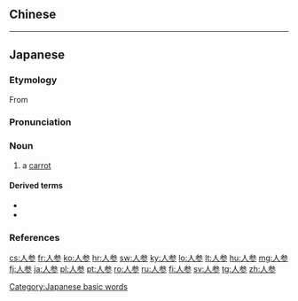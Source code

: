 ==Chinese==
{{zh-see|人參}}

----

==Japanese==
{{DEFAULTSORT:にんじん|ニンジン}}
{{wikipedia|lang=ja}}
{{ja-kanjitab|にん|しん|k2=じん|yomi=o}}

===Etymology===
From {{der|ja|zh|人參||[[ginseng]]}}

===Pronunciation===
{{ja-pron|にんじん|y=go|acc=0|acc_ref=NHK,DJR,SMK5}}

===Noun===
{{ja-noun|にんじん|ニンジン|count=本}}

# a [[carrot]] {{gloss|Daucus carota ssp. sativus}}

====Derived terms====
* {{ja-r|栃%葉%人%参|トチ%バ% ニン%ジン}}
* {{ja-r|御%種%人%参|オ%タネ% ニン%ジン}}

===References===
<references/>

[[Category:Japanese basic words]]
{{C|ja|Celery family plants|Vegetables}}

[[cs:人参]]
[[fr:人参]]
[[ko:人参]]
[[hr:人参]]
[[sw:人参]]
[[ky:人参]]
[[lo:人参]]
[[lt:人参]]
[[hu:人参]]
[[mg:人参]]
[[fj:人参]]
[[ja:人参]]
[[pl:人参]]
[[pt:人参]]
[[ro:人参]]
[[ru:人参]]
[[fi:人参]]
[[sv:人参]]
[[tg:人参]]
[[zh:人参]]